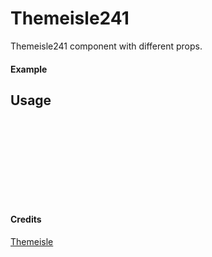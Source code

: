 
<Meta of={Themeisle241} title="Themeisle/Themeisle241" />

# Themeisle241

Themeisle241 component with different props.

#### Example

<Canvas of={Themeisle241.Primary} />

## Usage

```ts
import { Themeisle241 } from "yadl-ui";

const Example = () => {
  return (
      <Themeisle241 />
  );
};

export default Example;
```

#### Credits
[Themeisle](https://themeisle.com/illustrations)
